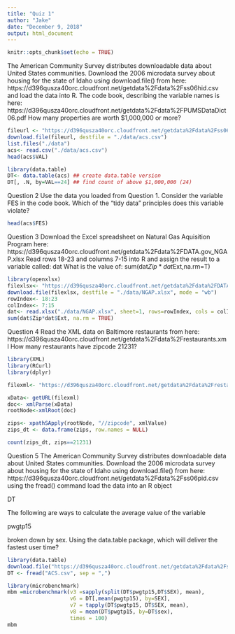 ---
title: "Quiz 1"
author: "Jake"
date: "December 9, 2018"
output: html_document
---

```{r setup, include=FALSE}
knitr::opts_chunk$set(echo = TRUE)
```

The American Community Survey distributes downloadable data about United States communities. Download the 2006 microdata survey about housing for the state of Idaho using download.file() from here:
https://d396qusza40orc.cloudfront.net/getdata%2Fdata%2Fss06hid.csv
and load the data into R. The code book, describing the variable names is here:
https://d396qusza40orc.cloudfront.net/getdata%2Fdata%2FPUMSDataDict06.pdf
How many properties are worth $1,000,000 or more?

```{r}
fileurl <- "https://d396qusza40orc.cloudfront.net/getdata%2Fdata%2Fss06hid.csv"
download.file(fileurl, destfile = "./data/acs.csv")
list.files("./data")
acs<- read.csv("./data/acs.csv")
head(acs$VAL)

```

```{r}
library(data.table)
DT<- data.table(acs) ## create data.table version
DT[, .N, by=VAL==24] ## find count of above $1,000,000 (24)

```
Question 2
Use the data you loaded from Question 1. Consider the variable FES in the code book. Which of the "tidy data" principles does this variable violate? 
```{r}
head(acs$FES)
```
Question 3
Download the Excel spreadsheet on Natural Gas Aquisition Program here:
https://d396qusza40orc.cloudfront.net/getdata%2Fdata%2FDATA.gov_NGAP.xlsx
Read rows 18-23 and columns 7-15 into R and assign the result to a variable called:
dat
What is the value of:
sum(dat$Zip*dat$Ext,na.rm=T)

```{r}
library(openxlsx)
filexlsx<- "https://d396qusza40orc.cloudfront.net/getdata%2Fdata%2FDATA.gov_NGAP.xlsx"
download.file(filexlsx, destfile = "./data/NGAP.xlsx", mode = "wb")
rowIndex<- 18:23
colIndex<- 7:15
dat<- read.xlsx("./data/NGAP.xlsx", sheet=1, rows=rowIndex, cols = colIndex)
sum(dat$Zip*dat$Ext, na.rm = TRUE)
```
Question 4
Read the XML data on Baltimore restaurants from here:
https://d396qusza40orc.cloudfront.net/getdata%2Fdata%2Frestaurants.xml 
How many restaurants have zipcode 21231? 

```{r}
library(XML)
library(RCurl)
library(dplyr)

filexml<- "https://d396qusza40orc.cloudfront.net/getdata%2Fdata%2Frestaurants.xml"

xData<- getURL(filexml)
doc<- xmlParse(xData)
rootNode<-xmlRoot(doc)

zips<- xpathSApply(rootNode, "//zipcode", xmlValue)
zips_dt <- data.frame(zips, row.names = NULL)

count(zips_dt, zips==21231)

```


Question 5
The American Community Survey distributes downloadable data about United States communities. Download the 2006 microdata survey about housing for the state of Idaho using download.file() from here: 
https://d396qusza40orc.cloudfront.net/getdata%2Fdata%2Fss06pid.csv
using the fread() command load the data into an R object

DT


The following are ways to calculate the average value of the variable

pwgtp15


broken down by sex. Using the data.table package, which will deliver the fastest user time? 

```{r}
library(data.table)
download.file("https://d396qusza40orc.cloudfront.net/getdata%2Fdata%2Fss06pid.csv", destfile = "ACS.csv")
DT <- fread("ACS.csv", sep = ",")

library(microbenchmark)
mbm =microbenchmark(v3 =sapply(split(DT$pwgtp15,DT$SEX), mean),
                    v6 = DT[,mean(pwgtp15), by=SEX],
                    v7 = tapply(DT$pwgtp15, DT$SEX, mean),
                    v8 = mean(DT$pwgtp15, by=DT$sex),
                    times = 100)
mbm
```

